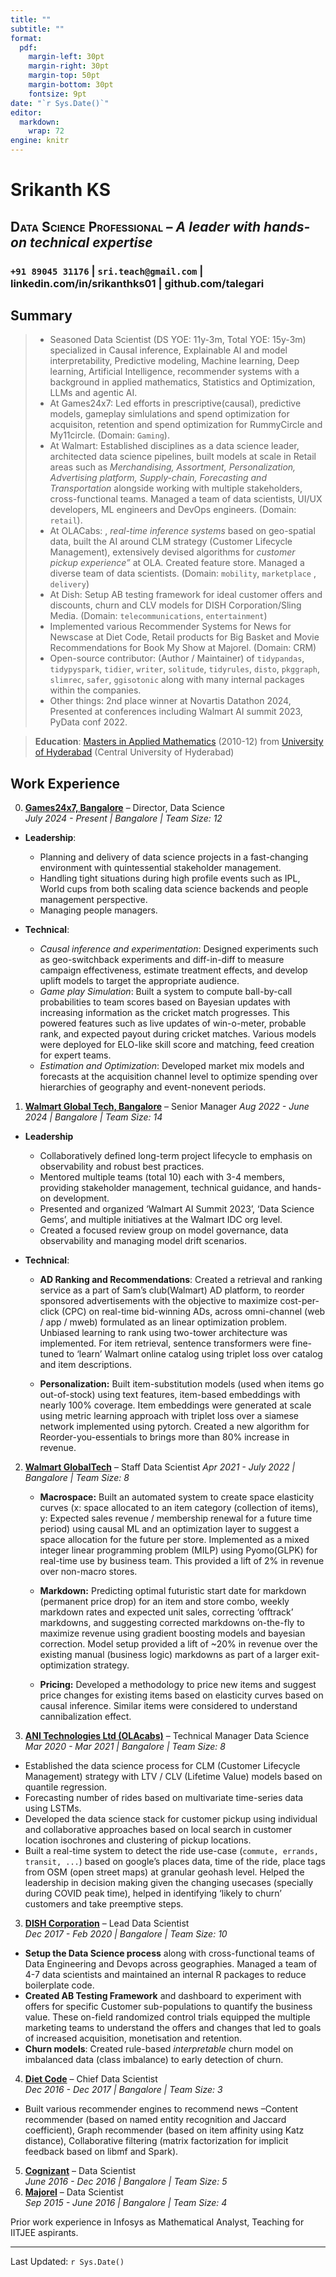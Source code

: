 ```yaml
---
title: ""
subtitle: ""
format: 
  pdf:
    margin-left: 30pt
    margin-right: 30pt
    margin-top: 50pt
    margin-bottom: 30pt
    fontsize: 9pt
date: "`r Sys.Date()`"
editor: 
  markdown: 
    wrap: 72
engine: knitr
---
```


# Srikanth KS
## **[Data Science Professional]{.smallcaps}** -- *A leader with hands-on technical expertise*
### `+91 89045 31176` | `sri.teach@gmail.com` | linkedin.com/in/srikanthks01 | github.com/talegari

## Summary
>
- Seasoned Data Scientist (DS YOE: 11y-3m, Total YOE: 15y-3m) specialized in Causal inference, Explainable AI and model interpretability, Predictive modeling, Machine learning, Deep learning, Artificial Intelligence, recommender systems with a background in applied mathematics, Statistics and Optimization, LLMs and agentic AI.
- At Games24x7: Led efforts in prescriptive(causal), predictive models, gameplay simlulations and spend optimization for acquisiton, retention and spend optimization for RummyCircle and My11circle. (Domain: `Gaming`).
- At Walmart: Established disciplines as a data science leader, architected data science pipelines, built models at scale in Retail areas such as *Merchandising, Assortment, Personalization, Advertising platform, Supply-chain, Forecasting and Transportation* alongside working with multiple stakeholders, cross-functional teams. Managed a team of data scientists, UI/UX developers, ML engineers and DevOps engineers. (Domain: `retail`).
- At OLACabs: , *real-time inference systems* based on geo-spatial data, built the AI around CLM strategy (Customer Lifecycle Management), extensively devised algorithms for *customer pickup experience"* at OLA. Created feature store. Managed a diverse team of data scientists. (Domain: `mobility`, `marketplace` , `delivery`)
- At Dish: Setup AB testing framework for ideal customer offers and discounts, churn and CLV models for DISH Corporation/Sling Media. (Domain: `telecommunications`, `entertainment`)
- Implemented various Recommender Systems for News for Newscase at Diet Code, Retail products for Big Basket and Movie Recommendations for Book My Show at Majorel. (Domain: CRM)
- Open-source contributor: (Author / Maintainer) of `tidypandas`, `tidypyspark`, `tidier`, `writer`, `solitude`, `tidyrules`, `disto`, `pkggraph`, `slimrec`, `safer`, `ggisotonic` along with many internal packages within the companies.
- Other things: 2nd place winner at Novartis Datathon 2024, Presented at conferences including Walmart AI summit 2023, PyData conf 2022.

> **Education**: [Masters in Applied Mathematics](http://mathstat.uohyd.ac.in/programmes-offered-school) (2010-12) from [University of Hyderabad](https://uohyd.ac.in/) (Central University of Hyderabad)

## Work Experience

0. [**Games24x7, Bangalore**]{.underline} -- Director, Data Science   
*July 2024 - Present | Bangalore | Team Size: 12*
  
  - **Leadership**:
  
    - Planning and delivery of data science projects in a fast-changing environment with quintessential stakeholder management.
    - Handling tight situations during high profile events such as IPL, World cups from both scaling data science backends and people management perspective.
    - Managing people managers.
  - **Technical**:
  
    - *Causal inference and experimentation*: Designed experiments such as geo-switchback experiments and diff-in-diff to measure campaign effectiveness, estimate treatment effects, and develop uplift models to target the appropriate audience.
    - *Game play Simulation*: Built a system to compute ball-by-call probabilities to team scores based on Bayesian updates with increasing information as the cricket match progresses. This powered features such as live updates of win-o-meter, probable rank, and expected payout during cricket matches. Various models were deployed for ELO-like skill score and matching, feed creation for expert teams.
    - *Estimation and Optimization*: Developed market mix models and forecasts at the acquisition channel level to optimize spending over hierarchies of geography and event-nonevent periods.

1. [**Walmart Global Tech, Bangalore**]{.underline} -- Senior Manager
*Aug 2022 - June 2024 | Bangalore | Team Size: 14*

  - **Leadership**
    - Collaboratively defined long-term project lifecycle to emphasis on observability and robust best practices.
    - Mentored multiple teams (total 10) each with 3-4 members, providing stakeholder management, technical guidance, and hands-on development.
    - Presented and organized 'Walmart AI Summit 2023', 'Data Science Gems', and multiple initiatives at the Walmart IDC org level.
    - Created a focused review group on model governance, data observability and managing model drift scenarios.
  - **Technical**:
  
      - **AD Ranking and Recommendations**: Created a retrieval and ranking service as a part of Sam's club(Walmart) AD platform, to reorder sponsored advertisements with the objective to maximize cost-per-click (CPC) on real-time bid-winning ADs, across omni-channel (web / app / mweb) formulated as an linear optimization problem. Unbiased learning to rank using two-tower architecture was implemented. For item retrieval, sentence transformers were fine-tuned to 'learn' Walmart online catalog using triplet loss over catalog and item descriptions.
      
      - **Personalization:** Built item-substitution models (used when items go out-of-stock) using text features, item-based embeddings with nearly 100% coverage. Item embeddings were generated at scale using metric learning approach with triplet loss over a siamese network implemented using pytorch. Created a new algorithm for Reorder-you-essentials to brings more than 80\% increase in revenue.

2. [**Walmart GlobalTech**]{.underline} -- Staff Data Scientist
*Apr 2021 - July 2022 | Bangalore | Team Size: 8*

    - **Macrospace:** Built an automated system to create space elasticity curves (x: space allocated to an item category (collection of items), y: Expected sales revenue / membership renewal for a future time period) using causal ML and an optimization layer to suggest a space allocation for the future per store. Implemented as a mixed integer linear programming problem (MILP) using Pyomo(GLPK) for real-time use by business team. This provided a lift of 2% in revenue over non-macro stores.
    
    - **Markdown:** Predicting optimal futuristic start date for markdown (permanent price drop) for an item and store combo, weekly markdown rates and expected unit sales, correcting 'offtrack' markdowns, and suggesting corrected markdowns on-the-fly to maximize revenue using gradient boosting models and bayesian correction. Model setup provided a lift of ~20% in revenue over the existing manual (business logic) markdowns as part of a larger exit-optimization strategy. 

    - **Pricing:** Developed a methodology to price new items and suggest price changes for existing items based on elasticity curves based on causal inference. Similar items were considered to understand cannibalization effect.


2. [**ANI Technologies Ltd (OLAcabs)**]{.underline} -- Technical Manager Data Science   
*Mar 2020 - Mar 2021 | Bangalore | Team Size: 8*

  - Established the data science process for CLM (Customer Lifecycle Management) strategy with LTV / CLV (Lifetime Value) models based on quantile regression.
  - Forecasting number of rides based on multivariate time-series data using LSTMs.
  - Developed the data science stack for customer pickup using individual and collaborative approaches based on local search in customer location isochrones and clustering of pickup locations.
  - Built a real-time system to detect the ride use-case (`commute, errands, transit, ...`) based on google's places data, time of the ride, place tags from OSM (open street maps) at granular geohash level. Helped the leadership in decision making given the changing usecases (specially during COVID peak time), helped in identifying 'likely to churn' customers and take preemptive steps.

3. [**DISH Corporation**]{.underline} -- Lead Data Scientist  
*Dec 2017 - Feb 2020 | Bangalore | Team Size: 10*

  - **Setup the Data Science process** along with cross-functional teams of Data Engineering and Devops across geographies. Managed a team of 4-7 data scientists and maintained an internal R packages to reduce boilerplate code.
  - **Created AB Testing Framework** and dashboard to experiment with offers for specific Customer sub-populations to quantify the business value. These on-field randomized control trials equipped the multiple marketing teams to understand the offers and changes that led to goals of increased acquisition, monetisation and retention.
  - **Churn models**: Created rule-based *interpretable* churn model on imbalanced data (class imbalance) to early detection of churn.
  
4. [**Diet Code**]{.underline} -- Chief Data Scientist  
*Dec 2016 - Dec 2017 | Bangalore | Team Size: 3*

  - Built various recommender engines to recommend news --Content recommender (based on named entity recognition and Jaccard coefficient), Graph recommender (based on item affinity using Katz distance), Collaborative filtering (matrix factorization for implicit feedback based on libmf and Spark).

5. [**Cognizant**]{.underline} -- Data Scientist  
*June 2016 - Dec 2016 | Bangalore | Team Size: 5*
6. [**Majorel**]{.underline} -- Data Scientist  
*Sep 2015 - June 2016 | Bangalore | Team Size: 4*

Prior work experience in Infosys as Mathematical Analyst, Teaching for IITJEE aspirants.

----

Last Updated: `r Sys.Date()`

